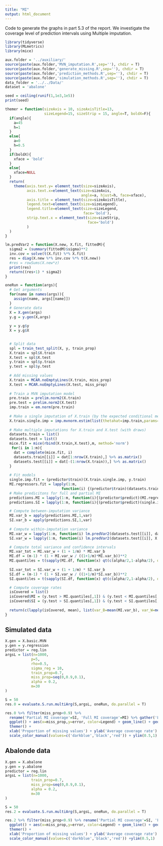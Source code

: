 ```yaml
---
title: "MI"
output: html_document
---
```


Code to generate the graphs in part 5.3 of the report. We investigate the coverage level of prediction intervals using Multiple imputation.

```r
library(tidyverse)
library(MLmetrics)
library(mice)
```

```r
aux.folder = '../auxiliary/'
source(paste(aux.folder,'MVN_imputation.R',sep=''), chdir = T)
source(paste(aux.folder,'generate_missing.R',sep=''), chdir = T)
source(paste(aux.folder,'prediction_methods.R',sep=''), chdir = T)
source(paste(aux.folder,'simulation_methods.R',sep=''), chdir = T)
data_folder = '../../Data/'
dataset = 'abalone'

seed = ceiling(runif(1,1e3,1e5))
print(seed)

themer = function(sizeAxis = 10, sizeAxisTitle=13,
                  sizeLegend=15, sizeStrip = 15, angle=T, boldX=F){
  if(angle){
    a=45
    h=1
  }
  else{
    a=0
    h=0.5
  }
  if(boldX){
    xface = 'bold'
  }
  else{
    xface=NULL
  }
  return(
    theme(axis.text.y= element_text(size=sizeAxis),
          axis.text.x=element_text(size=sizeAxis,
                                   angle=a, hjust=h, face=xface),
          axis.title = element_text(size=sizeAxisTitle),
          legend.text=element_text(size=sizeLegend),
          legend.title=element_text(size=sizeLegend,
                                    face='bold'),
          strip.text.x = element_text(size=sizeStrip,
                                      face='bold')
          )
  )
}
``` 

```r
lm.predVar2 = function(X.new, X.fit, fittedM){
  sigma2 = (summary(fittedM)$sigma)**2
  inv.cov = solve(t(X.fit) %*% X.fit)
  res = diag(X.new %*% inv.cov %*% t(X.new))
  #res = rowSums(X.new*z)
  print(res)
  return((res+1) * sigma2)
}
```

```r
oneRun = function(args){
  # Get arguments
  for(name in names(args)){
    assign(name, args[[name]])
  }
  # Generate data
  X = X.gen(args)
  y.g = y.gen(X,args)
  
  y = y.g$y
  X = y.g$X
  

  # Split data
  spl = train_test_split(X, y, train_prop)
  X.train = spl$X.train
  X.test = spl$X.test
  y.train = spl$y.train
  y.test = spl$y.test
  
  # Add missing values
  X.train = MCAR.noEmptyLines(X.train, miss_prop)
  X.test = MCAR.noEmptyLines(X.test, miss_prop)
  
  # Train a MVN imputation model
  pre.train = prelim.norm2(X.train) 
  pre.test = prelim.norm2(X.test)
  imp.train = em.norm(pre.train)
  
  # Make a single imputation of X.train (by the expected conditional mean)
  X.train.single.imp = imp.mvnorm.estim(list(thetahat=imp.train,params=getparam.norm(pre.train,imp.train)),X.train)
  
  # Make multiple imputations for X.train and X.test (with draws)
  datasets.train = list()
  datasets.test = list()
  mice.fit = mice(rbind(X.train,X.test),m, method='norm')
   for(i in 1:m){
    dat = complete(mice.fit, i)
    datasets.train[[i]] = dat[1:nrow(X.train),] %>% as.matrix()
    datasets.test[[i]] = dat[-(1:nrow(X.train)),] %>% as.matrix()
  }
  
  # Fit models
  single.imp.fit = (predictor$train)(X.train.single.imp, y.train)
  MI.regressors.fit = lapply(1:m,
                          function(i) {(predictor$train)(datasets.train[[i]], y.train)})
  # Make predicitons for full and partial MI 
  predictions.MI = lapply(1:m, function(i){(predictor$predict)(MI.regressors.fit[[i]], datasets.test[[i]])}) %>% as.data.frame()
  predictions.SI = lapply(1:m, function(i){(predictor$predict)(single.imp.fit, datasets.test[[i]])}) %>% as.data.frame()

  # Compute between-imputation variance
  MI.var_b = apply(predictions.MI,1,var)
  SI.var_b = apply(predictions.SI,1,var)
  
  # Compute within-imputation variance
  MI.var_w = lapply(1:m, function(i) lm.predVar2(datasets.test[[i]], datasets.train[[i]], MI.regressors.fit[[i]])) %>% as.data.frame() %>% rowMeans()
  SI.var_w = lapply(1:m, function(i) lm.predVar2(datasets.test[[i]], X.train.single.imp, single.imp.fit)) %>% as.data.frame() %>% rowMeans()

  # Compute total variance and confidence intervals
  MI.var_tot = MI.var_w + (1 + 1/m) * MI.var_b
  MI.df = (m-1) * (1 + MI.var_w / ((1+1/m)*MI.var_b))**2
  MI.quantiles = t(sapply(MI.df, function(x) qt(c(alpha/2,1-alpha/2), df=x))) * sqrt(MI.var_tot) + rowMeans(predictions.MI)
  
  SI.var_tot = SI.var_w + (1 + 1/m) * SI.var_b
  SI.df = (m-1) * (1 + SI.var_w / ((1+1/m)*SI.var_b))**2
  SI.quantiles = t(sapply(SI.df, function(x) qt(c(alpha/2,1-alpha/2), df=x))) * sqrt(SI.var_tot) + rowMeans(predictions.SI)

  # Compute coverage rates
  isCovered = list()
  isCovered$MI = (y.test > MI.quantiles[,1]) & (y.test < MI.quantiles[,2])
  isCovered$SI = (y.test > SI.quantiles[,1]) & (y.test < SI.quantiles[,2])
  
  return(c(lapply(isCovered, mean), list(var_B=mean(MI.var_b), var_W=mean(MI.var_w), sigma=summary(single.imp.fit)$sigma)))
}
```

## Simulated data

```r
X.gen = X.basic.MVN
y.gen = y.regression
predictor = reg.lin
argsL = list(n=1000,
            p=5,
            rho=0.5,
            sigma_reg = 10,
            train_prop=0.7,
            miss_prop=seq(0,0.9,0.1),
            alpha = 0.2,
            m=30
)

S = 50
res.0 = evaluate.S.run.multiArg(S,argsL, oneRun, do.parallel = T) 

res.0 %>% filter(miss_prop<0.9) %>%
  rename('Partial MI coverage'=SI, 'Full MI coverage'=MI) %>% gather('Legend','error', c('Partial MI coverage','Full MI coverage')) %>% 
  ggplot() + aes(x=miss_prop,y=error, color=Legend) + geom_line() + geom_line(aes(y=1-alpha, color='Nominal coverage')) + 
  themer() +
  xlab('Proportion of missing values') + ylab('Average coverage rate') + theme(legend.title = element_blank()) + 
  scale_color_manual(values=c('darkblue','black','red')) + ylim(0.5,1)
```

## Abalonde data

```r
X.gen = X.abalone
y.gen = y.abalone
predictor = reg.lin
argsL = list(n=1000,
            train_prop=0.7,
            miss_prop=seq(0,0.9,0.1),
            alpha = 0.2,
            m=30
)

S = 50
res.2 = evaluate.S.run.multiArg(S,argsL, oneRun, do.parallel = T) 

res.2 %>% filter(miss_prop<0.9) %>% rename('Partial MI coverage'=SI, 'Full MI coverage'=MI) %>% gather('Legend','error', c('Partial MI coverage','Full MI coverage')) %>% 
  ggplot() + aes(x=miss_prop,y=error, color=Legend) + geom_line() + geom_line(aes(y=1-alpha, color='Nominal coverage')) + 
  themer() +
  xlab('Proportion of missing values') + ylab('Average coverage rate') + theme(legend.title = element_blank()) + 
  scale_color_manual(values=c('darkblue','black','red')) +ylim(0.5,1)
```
